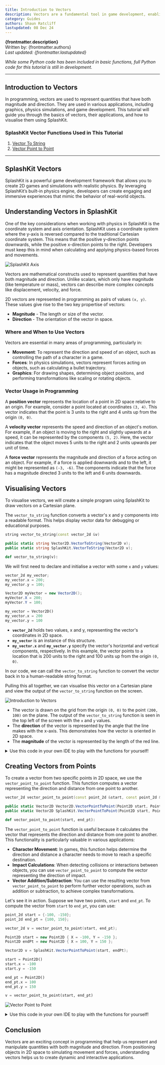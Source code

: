 ```yaml
---
title: Introduction to Vectors
description: Vectors are a fundamental tool in game development, enabling precise control over movement, collision, and physics. Understanding vectors unlocks the ability to create dynamic and realistic game experiences. SplashKit excels in handling vector operations, offering intuitive functions and robust support for 2D game mechanics.
category: Guides
authors: Shaun Ratcliff
lastupdated: 08 Dec 24
---
```



**{frontmatter.description}**  
Written by: {frontmatter.authors}  
_Last updated: {frontmatter.lastupdated}_

_While some Python code has been included in basic functions, full Python code for this tutorial is still in development._

---

## Introduction to Vectors

In programming, vectors are used to represent quantities that have both magnitude and direction. They are used in various applications, including graphics, physics simulations, and game development. This tutorial will guide you through the basics of vectors, their applications, and how to visualise them using SplashKit.

### SplashKit Vector Functions Used in This Tutorial

1. [Vector To String](/api/physics/#vector-to-string)
2. [Vector Point to Point](/api/physics/#vector-point-to-point)

---

## SplashKit Vectors

SplashKit is a powerful game development framework that allows you to create 2D games and simulations with realistic physics. By leveraging SplashKit’s built-in physics engine, developers can create engaging and immersive experiences that mimic the behavior of real-world objects.

## Understanding Vectors in SplashKit

One of the key considerations when working with physics in SplashKit is the coordinate system and axis orientation. SplashKit uses a coordinate system where the y-axis is reversed compared to the traditional Cartesian coordinate system. This means that the positive y-direction points downwards, while the positive x-direction points to the right. Developers must keep this in mind when calculating and applying physics-based forces and movements.

![SplashKit Axis](./images/splashkit-axis.png)

Vectors are mathematical constructs used to represent quantities that have both magnitude and direction. Unlike scalars, which only have magnitude (like temperature or mass), vectors can describe more complex concepts like displacement, velocity, and force.

2D vectors are represented in programming as pairs of values `(x, y)`. These values give rise to the two key propertise of vectors:

- **Magnitude** - The length or size of the vector.
- **Direction** - The orientation of the vector in space.

### Where and When to Use Vectors

Vectors are essential in many areas of programming, particularly in:

- **Movement**: To represent the direction and speed of an object, such as controlling the path of a character in a game.
- **Forces**: In physics simulations, vectors represent forces acting on objects, such as calculating a bullet trajectory.
- **Graphics**: For drawing shapes, determining object positions, and performing transformations like scaling or rotating objects.

### Vector Usage in Programming

A **position vector** represents the location of a point in 2D space relative to an origin. For example, consider a point located at coordinates `(3, 4)`. This vector indicates that the point is 3 units to the right and 4 units up from the origin `(0, 0)`.

A **velocity vector** represents the speed and direction of an object's motion. For example, if an object is moving to the right and slightly upwards at a speed, it can be represented by the components `(5, 2)`. Here, the vector indicates that the object moves 5 units to the right and 2 units upwards per unit of time.

A **force vector** represents the magnitude and direction of a force acting on an object. For example, if a force is applied downwards and to the left, it might be represented as `(-3, -6)`. The components indicate that the force has a magnitude directed 3 units to the left and 6 units downwards.

## Visualising Vectors

To visualise vectors, we will create a simple program using SplashKit to draw vectors on a Cartesian plane.

<Aside type="note" title="Function">

The `vector_to_string` function converts a vector's x and y components into a readable format. This helps display vector data for debugging or educational purposes.

<Tabs syncKey="code-language">
<TabItem label="C++">

```cpp
string vector_to_string(const vector_2d &v)
```

</TabItem>
<TabItem label="C#">

```csharp
public static string Vector2D.VectorToString(Vector2D v);
public static string SplashKit.VectorToString(Vector2D v);
```

</TabItem>
<TabItem label="Python">

```python
def vector_to_string(v):
```

</TabItem>
</Tabs>

</Aside>

We will first need to declare and initialise a vector with some `x` and `y` values:

<Tabs syncKey="code-language">
<TabItem label="C++">

```cpp
vector_2d my_vector;
my_vector.x = 200;
my_vector.y = 100;
```

</TabItem>
<TabItem label="C#">

```csharp
Vector2D myVector = new Vector2D();
myVector.X = 200;
myVector.Y = 100;
```

</TabItem>
<TabItem label="Python">

```python
my_vector = Vector2D()
my_vector.x = 200
my_vector.y = 100
```

</TabItem>
</Tabs>

- **`vector_2d`** holds two values, x and y, representing the vector's coordinates in 2D space.
- **`my_vector`** is an instance of this structure.
- **`my_vector.x`** and **`my_vector.y`** specify the vector's horizontal and vertical components, respectively. In this example, the vector points to a location that is 200 units to the right and 100 units up from the origin `(0, 0)`.

In our code, we can call the `vector_to_string` function to convert the vector back in to a human-readable string format.

Pulling this all together, we can visualise this vector on a Cartesian plane and view the output of the `vector_to_string` function on the screen.

![Introduction to Vectors](./images/introduction-to-vectors-1.PNG)

- The vector is drawn on the grid from the origin `(0, 0)` to the point `(200, 100)` on the plane. The output of the `vector_to_string` function is seen in the top left of the screen with the `x` and `y` values.
- The **direction** of the vector is represented by the angle that the line makes with the x-axis. This demonstrates how the vector is oriented in 2D space.
- The **magnitude** of the vector is represented by the length of the red line.

<details class="custom-details">
<summary>Use this code in your own IDE to play with the functions for yourself!</summary>

<Tabs syncKey="code-language">
<TabItem label="C++">

```cpp {43-44, 64}
#include "splashkit.h"

using std::to_string;

const int GRID_SPACING = 50;

void draw_cartesian_grid()
{
    // Draw vertical lines and labels
    for (int x = 0; x < screen_width(); x += GRID_SPACING)
    {
        draw_line(COLOR_LIGHT_GRAY, x, 0, x, screen_height());
        if (x != screen_width() / 2) // Avoid overlapping with the y-axis label
        {
            draw_text(to_string(x - screen_width() / 2), COLOR_BLACK, x, screen_height() / 2 + 5);
        }
    }

    // Draw horizontal lines and labels
    for (int y = 0; y < screen_height(); y += GRID_SPACING)
    {
        draw_line(COLOR_LIGHT_GRAY, 0, y, screen_width(), y);
        if (y != screen_height() / 2) // Avoid overlapping with the x-axis label
        {
            draw_text(to_string(screen_height() / 2 - y), COLOR_BLACK, screen_width() / 2 + 5, y);
        }
    }

    // Draw x-axis and y-axis
    draw_line(COLOR_BLACK, 0, screen_height() / 2, screen_width(), screen_height() / 2); // x-axis
    draw_line(COLOR_BLACK, screen_width() / 2, 0, screen_width() / 2, screen_height());   // y-axis

    // Label the origin
    draw_text("0", COLOR_BLACK, screen_width() / 2 + 5, screen_height() / 2 + 5);
}

int main()
{
    open_window("Introduction to Vectors", 800, 600);

    // Define a vector
    vector_2d my_vector;
    my_vector.x = 200;
    my_vector.y = 100;

    // Define the origin (centre of the window)
    point_2d origin;
    origin.x = 400;
    origin.y = 300;

    // Main loop
    while (!window_close_requested("Introduction to Vectors"))
    {
        process_events();
        clear_screen(COLOR_WHITE);

        // Draw Cartesian grid
        draw_cartesian_grid();

        // Draw the vector as a line from the center of the screen
        draw_line(COLOR_RED, origin.x, origin.y, origin.x + my_vector.x, origin.y - my_vector.y);

        // Draw the vector_to_string output to the screen
        draw_text(vector_to_string(my_vector), COLOR_BLACK, 10, 10);

        refresh_screen(60);
    }

    return 0;
}
```

</TabItem>
<TabItem label="C#">

```csharp {46-47, 67}
using System;
using SplashKitSDK;

// Constants
const int GRID_SPACING = 50;

// Function to draw the Cartesian grid
void DrawCartesianGrid()
{
    int screenWidth = SplashKit.ScreenWidth();
    int screenHeight = SplashKit.ScreenHeight();

    // Draw vertical lines and labels
    for (int x = 0; x < screenWidth; x += GRID_SPACING)
    {
        SplashKit.DrawLine(Color.LightGray, x, 0, x, screenHeight);
        if (x != screenWidth / 2) // Avoid overlapping with the y-axis label
        {
            SplashKit.DrawText((x - screenWidth / 2).ToString(), Color.Black, x, screenHeight / 2 + 5);
        }
    }

    // Draw horizontal lines and labels
    for (int y = 0; y < screenHeight; y += GRID_SPACING)
    {
        SplashKit.DrawLine(Color.LightGray, 0, y, screenWidth, y);
        if (y != screenHeight / 2) // Avoid overlapping with the x-axis label
        {
            SplashKit.DrawText((screenHeight / 2 - y).ToString(), Color.Black, screenWidth / 2 + 5, y);
        }
    }

    // Draw x-axis and y-axis
    SplashKit.DrawLine(Color.Black, 0, screenHeight / 2, screenWidth, screenHeight / 2); // x-axis
    SplashKit.DrawLine(Color.Black, screenWidth / 2, 0, screenWidth / 2, screenHeight);   // y-axis

    // Label the origin
    SplashKit.DrawText("0", Color.Black, screenWidth / 2 + 5, screenHeight / 2 + 5);
}

// Main entry point using top-level statements
Window window = SplashKit.OpenWindow("Introduction to Vectors", 800, 600);

// Define a vector
Vector2D myVector = new Vector2D();
myVector.X = 200;
myVector.Y = 100;

// Define the origin (center of the window)
Point2D origin = new Point2D();
origin.X = 400;
origin.Y = 300;

// Main loop
while (!SplashKit.WindowCloseRequested("Introduction to Vectors"))
{
    SplashKit.ProcessEvents();
    SplashKit.ClearScreen(Color.White);

    // Draw Cartesian grid
    DrawCartesianGrid();

    // Draw the vector as a line from the center of the screen
    SplashKit.DrawLine(Color.Red, origin.X, origin.Y, origin.X + myVector.X, origin.Y - myVector.Y);

    // Draw the vector_to_string output to the screen
    SplashKit.DrawText(SplashKit.VectorToString(myVector), Color.Black, 10, 10);

    SplashKit.RefreshScreen(60);
}
```

</TabItem>
</Tabs>
</details>

## Creating Vectors from Points

<Aside type="note" title="Function">
  
To create a vector from two specific points in 2D space, we use the `vector_point_to_point` function. This function computes a vector representing the direction and distance from one point to another.

<Tabs syncKey="code-language">
<TabItem label="C++">

```cpp
vector_2d vector_point_to_point(const point_2d &start, const point_2d &end_pt)
```

</TabItem>
<TabItem label="C#">

```csharp
public static Vector2D Vector2D.VectorPointToPoint(Point2D start, Point2D endPt);
public static Vector2D SplashKit.VectorPointToPoint(Point2D start, Point2D endPt);
```

</TabItem>
<TabItem label="Python">

```python
def vector_point_to_point(start, end_pt):
```

</TabItem>
</Tabs>
</Aside>

The `vector_point_to_point` function is useful because it calculates the vector that represents the direction and distance from one point to another. This functionality is particularly valuable in various applications:

- **Character Movement**: In games, this function helps determine the direction and distance a character needs to move to reach a specific destination.
- **Impact Calculations**: When detecting collisions or interactions between objects, you can use `vector_point_to_point` to compute the vector representing the direction of impact.
- **Vector Addition/Subtraction**: You can use the resulting vector from `vector_point_to_point` to perform further vector operations, such as addition or subtraction, to achieve complex transformations.

Let's see it in action. Suppose we have two points, `start` and `end_pt`. To compute the vector from `start` to `end_pt`, you can use:

<Tabs syncKey="code-language">
<TabItem label="C++">

```cpp
point_2d start = {-100, -150};
point_2d end_pt = {100, 150};

vector_2d v = vector_point_to_point(start, end_pt);
```

</TabItem>
<TabItem label="C#">

```csharp
Point2D start = new Point2D { X = -100, Y = -150 };
Point2D endPt = new Point2D { X = 100, Y = 150 };

Vector2D v = SplashKit.VectorPointToPoint(start, endPt);
```

</TabItem>
<TabItem label="Python">

```python
start = Point2D()
start.x = -100
start.y = -150

end_pt = Point2D()
end_pt.x = 100
end_pt.y = 150

v = vector_point_to_point(start, end_pt)
```

</TabItem>
</Tabs>

![Vector Point to Point](./images/vector-point-to-point.png)

<details class="custom-details">
<summary>Use this code in your own IDE to play with the functions for yourself!</summary>

<Tabs syncKey="code-language">
<TabItem label="C++">

```cpp {41-44}
#include "splashkit.h"

using std::to_string;

const int GRID_SPACING = 50;

void draw_cartesian_grid()
{
    // Draw vertical lines and labels
    for (int x = 0; x < screen_width(); x += GRID_SPACING)
    {
        draw_line(COLOR_LIGHT_GRAY, x, 0, x, screen_height());
        if (x != screen_width() / 2) // Avoid overlapping with the y-axis label
        {
            draw_text(to_string(x - screen_width() / 2), COLOR_BLACK, x, screen_height() / 2 + 5);
        }
    }

    // Draw horizontal lines and labels
    for (int y = 0; y < screen_height(); y += GRID_SPACING)
    {
        draw_line(COLOR_LIGHT_GRAY, 0, y, screen_width(), y);
        if (y != screen_height() / 2) // Avoid overlapping with the x-axis label
        {
            draw_text(to_string(screen_height() / 2 - y), COLOR_BLACK, screen_width() / 2 + 5, y);
        }
    }

    // Draw x-axis and y-axis
    draw_line(COLOR_BLACK, 0, screen_height() / 2, screen_width(), screen_height() / 2); // x-axis
    draw_line(COLOR_BLACK, screen_width() / 2, 0, screen_width() / 2, screen_height());   // y-axis

    // Label the origin
    draw_text("0", COLOR_BLACK, screen_width() / 2 + 5, screen_height() / 2 + 5);
}

int main()
{
    open_window("Vector Point to Point Example", 800, 600);

    point_2d start = {-100, -150};
    point_2d end_pt = {100, 150};

    vector_2d v = vector_point_to_point(start, end_pt);

    while (!window_close_requested("Vector Point to Point Example"))
    {
        process_events();
        clear_screen(COLOR_WHITE);

        // Draw Cartesian grid
        draw_cartesian_grid();

        // Draw the vector as a line from start to end point
        draw_line(COLOR_RED, start.x + screen_width() / 2, screen_height() / 2 - start.y,
                  end_pt.x + screen_width() / 2, screen_height() / 2 - end_pt.y);

        // Draw labels for the start and end points
        draw_text("Start (" + to_string(start.x) + ", " + to_string(start.y) + ")", COLOR_BLACK,
                  start.x + screen_width() / 2 + 5, screen_height() / 2 - start.y + 5);
        draw_text("End (" + to_string(end_pt.x) + ", " + to_string(end_pt.y) + ")", COLOR_BLACK,
                  end_pt.x + screen_width() / 2 + 5, screen_height() / 2 - end_pt.y + 5);

        // Draw the vector_to_string output to the screen
        draw_text("Vector: " + vector_to_string(v), COLOR_BLACK, 10, 10);

        refresh_screen(60);
    }

    return 0;
}
```

</TabItem>
<TabItem label="C#">

```csharp {42-45}
using SplashKitSDK;
using System;

public class Program
{
    private const int GRID_SPACING = 50;

    public static void DrawCartesianGrid()
    {
        // Draw vertical lines and labels
        for (int x = 0; x < SplashKit.ScreenWidth(); x += GRID_SPACING)
        {
            SplashKit.DrawLine(Color.LightGray, x, 0, x, SplashKit.ScreenHeight());
            if (x != SplashKit.ScreenWidth() / 2) // Avoid overlapping with the y-axis label
            {
                SplashKit.DrawText((x - SplashKit.ScreenWidth() / 2).ToString(), Color.Black, x, SplashKit.ScreenHeight() / 2 + 5);
            }
        }

        // Draw horizontal lines and labels
        for (int y = 0; y < SplashKit.ScreenHeight(); y += GRID_SPACING)
        {
            SplashKit.DrawLine(Color.LightGray, 0, y, SplashKit.ScreenWidth(), y);
            if (y != SplashKit.ScreenHeight() / 2) // Avoid overlapping with the x-axis label
            {
                SplashKit.DrawText((SplashKit.ScreenHeight() / 2 - y).ToString(), Color.Black, SplashKit.ScreenWidth() / 2 + 5, y);
            }
        }

        // Draw x-axis and y-axis
        SplashKit.DrawLine(Color.Black, 0, SplashKit.ScreenHeight() / 2, SplashKit.ScreenWidth(), SplashKit.ScreenHeight() / 2); // x-axis
        SplashKit.DrawLine(Color.Black, SplashKit.ScreenWidth() / 2, 0, SplashKit.ScreenWidth() / 2, SplashKit.ScreenHeight());   // y-axis

        // Label the origin
        SplashKit.DrawText("0", Color.Black, SplashKit.ScreenWidth() / 2 + 5, SplashKit.ScreenHeight() / 2 + 5);
    }

    public static void Main()
    {
        SplashKit.OpenWindow("Vector Point to Point Example", 800, 600);

        Point2D start = new Point2D { X = -100, Y = -150 };
        Point2D endPt = new Point2D { X = 100, Y = 150 };

        Vector2D v = SplashKit.VectorPointToPoint(start, endPt);

        while (!SplashKit.WindowCloseRequested("Vector Point to Point Example"))
        {
            SplashKit.ProcessEvents();
            SplashKit.ClearScreen(Color.White);

            // Draw Cartesian grid
            DrawCartesianGrid();

            // Draw the vector as a line from start to end point
            SplashKit.DrawLine(Color.Red, start.X + SplashKit.ScreenWidth() / 2, SplashKit.ScreenHeight() / 2 - start.Y,
                               endPt.X + SplashKit.ScreenWidth() / 2, SplashKit.ScreenHeight() / 2 - endPt.Y);

            // Draw labels for the start and end points
            SplashKit.DrawText($"Start ({start.X}, {start.Y})", Color.Black,
                               start.X + SplashKit.ScreenWidth() / 2 + 5, SplashKit.ScreenHeight() / 2 - start.Y + 5);
            SplashKit.DrawText($"End ({endPt.X}, {endPt.Y})", Color.Black,
                               endPt.X + SplashKit.ScreenWidth() / 2 + 5, SplashKit.ScreenHeight() / 2 - endPt.Y + 5);

            // Draw the vector_to_string output to the screen
            SplashKit.DrawText($"Vector: {SplashKit.VectorToString(v)}", Color.Black, 10, 10);

            SplashKit.RefreshScreen(60);
        }
    }
}
```

</TabItem>
</Tabs>
</details>

## Conclusion

Vectors are an exciting concept in programming that help us represent and manipulate quantities with both magnitude and direction. From positioning objects in 2D space to simulating movement and forces, understanding vectors helps us to create dynamic and interactive applications.
